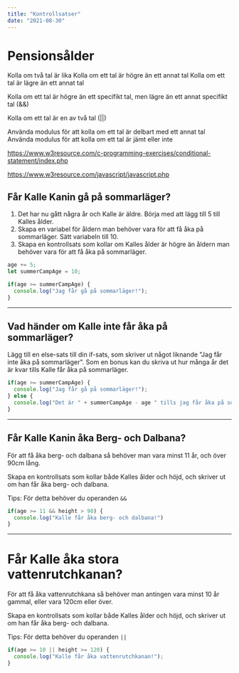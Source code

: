 ```yaml
---
title: "Kontrollsatser"
date: "2021-08-30"
---
```


# Pensionsålder

Kolla om två tal är lika
Kolla om ett tal är högre än ett annat tal
Kolla om ett tal är lägre än ett annat tal

Kolla om ett tal är högre än ett specifikt tal, men lägre än ett annat specifikt tal (&&)

Kolla om ett tal är en av två tal (||)

Använda modulus för att kolla om ett tal är delbart med ett annat tal
Använda modulus för att kolla om ett tal är jämt eller inte

https://www.w3resource.com/c-programming-exercises/conditional-statement/index.php

https://www.w3resource.com/javascript/javascript.php

## Får Kalle Kanin gå på sommarläger?
1. Det har nu gått några år och Kalle är äldre. Börja med att lägg till 5 till Kalles ålder.
2. Skapa en variabel för åldern man behöver vara för att få åka på sommarläger. Sätt variabeln till 10.
3. Skapa en kontrollsats som kollar om Kalles ålder är högre än åldern man behöver vara för att få åka på sommarläger.

<PracticeContainer>

```javascript
age += 5;
let summerCampAge = 10;

if(age >= summerCampAge) {
  console.log("Jag får gå på sommarläger!");
}
```

</PracticeContainer>

---

## Vad händer om Kalle inte får åka på sommarläger?
Lägg till en else-sats till din if-sats, som skriver ut något liknande "Jag får inte åka på sommarläger". Som en bonus kan du skriva ut hur många år det är kvar tills Kalle får åka på sommarläger.

<PracticeContainer>

```javascript
if(age >= summerCampAge) {
  console.log("Jag får gå på sommarläger!");
} else {
  console.log("Det är " + summerCampAge - age " tills jag får åka på sommarläger.");
}
```

</PracticeContainer>

---

## Får Kalle Kanin åka Berg- och Dalbana?
För att få åka berg- och dalbana så behöver man vara minst 11 år, och över 90cm lång.

Skapa en kontrollsats som kollar både Kalles ålder och höjd, och skriver ut om han får åka berg- och dalbana.

Tips: För detta behöver du operanden `&&`

<PracticeContainer>

```javascript
if(age >= 11 && height > 90) {
  console.log("Kalle får åka berg- och dalbana!")
}
```

</PracticeContainer>

---

# Får Kalle åka stora vattenrutchkanan?

För att få åka vattenrutchkana så behöver man antingen vara minst 10 år gammal, eller vara 120cm eller över.

Skapa en kontrollsats som kollar både Kalles ålder och höjd, och skriver ut om han får åka berg- och dalbana.

Tips: För detta behöver du operanden `||`

<PracticeContainer>

```javascript
if(age >= 10 || height >= 120) {
  console.log("Kalle får åka vattenrutchkanan!");
}
```

</PracticeContainer>